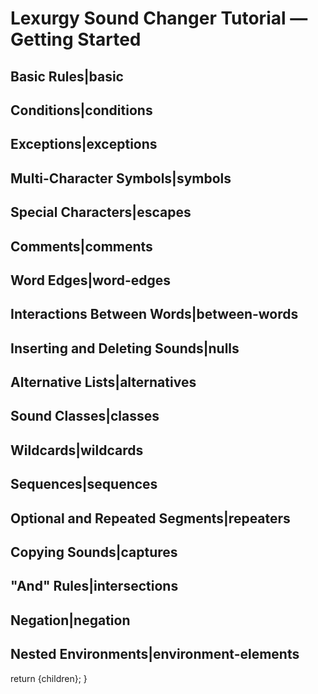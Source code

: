 
# Lexurgy Sound Changer Tutorial — Getting Started

## Basic Rules|basic

## Conditions|conditions

## Exceptions|exceptions

## Multi-Character Symbols|symbols

## Special Characters|escapes

## Comments|comments

## Word Edges|word-edges

## Interactions Between Words|between-words

## Inserting and Deleting Sounds|nulls

## Alternative Lists|alternatives

## Sound Classes|classes

## Wildcards|wildcards

## Sequences|sequences

## Optional and Repeated Segments|repeaters

## Copying Sounds|captures

## "And" Rules|intersections

## Negation|negation

## Nested Environments|environment-elements

  return <MdxLayout>{children}</MdxLayout>;
}
